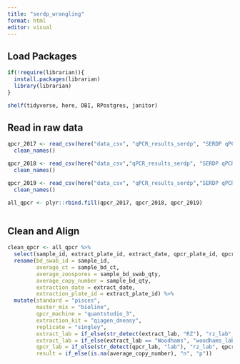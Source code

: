 ```yaml
---
title: "serdp_wrangling"
format: html
editor: visual
---
```


## Load Packages

```r

if(!require(librarian)){
  install.packages(librarian)
  library(librarian)
}

shelf(tidyverse, here, DBI, RPostgres, janitor)

```

## Read in raw data

```r

qpcr_2017 <- read_csv(here("data_csv", "qPCR_results_serdp", "SERDP qPCR results 2017_220721.csv")) %>% 
  clean_names()

qpcr_2018 <- read_csv(here("data_csv","qPCR_results_serdp", "SERDP qPCR results 2018_191129.csv")) %>% 
  clean_names()

qpcr_2019 <- read_csv(here("data_csv", "qPCR_results_serdp","SERDP qPCR results 2019_220721.csv")) %>% 
  clean_names()

all_qpcr <- plyr::rbind.fill(qpcr_2017, qpcr_2018, qpcr_2019) 



```

## Clean and Align

```r
clean_qpcr <- all_qpcr %>% 
  select(sample_id, extract_plate_id, extract_date, qpcr_plate_id, qpcr_date, sample_bd_ct, sample_bd_qty, sample_bd_swab_qty, extract_lab, qpcr_lab) %>% 
  rename(bd_swab_id = sample_id,
         average_ct = sample_bd_ct,
         average_zoospores = sample_bd_swab_qty,
         average_copy_number = sample_bd_qty,
         extraction_date = extract_date,
         extraction_plate_id = extract_plate_id) %>% 
  mutate(standard = "pisces",
         master_mix = "bioline",
         qpcr_machine = "quantstudio_3",
         extraction_kit = "qiagen_dneasy",
         replicate = "singley",
         extract_lab = if_else(str_detect(extract_lab, "RZ"), "rz_lab", extract_lab),
         extract_lab = if_else(extract_lab == "Woodhams", "woodhams_lab", extract_lab),
         qpcr_lab = if_else(str_detect(qpcr_lab, "lab"), "rz_lab", qpcr_lab),
         result = if_else(is.na(average_copy_number), "n", "p"))
```
